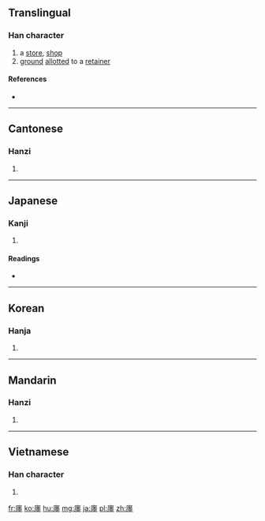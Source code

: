 ==Translingual==

===Han character===
{{Han char|rn=53|rad=广|as=12|sn=15|four=00214|canj=IWCG|ids=⿸广⿳里八土}}

# a [[store]], [[shop]]
# [[ground]] [[allot]]ted to a [[retainer]]

====References====
* {{Han ref|kx=0350.220|dkj=09483|dj=0661.220|hdz=20902.010|uh=5EDB|ud=24283|bh=E573|bd=58739}}

----

==Cantonese==

===Hanzi===
{{yue-hanzi|jyut=[[cin4]]|y=chin4}}

# {{defn|lang=yue|sort=广12}}

----

==Japanese==

===Kanji===
{{ja-kanji|grade=|rs=广12}}

# {{defn|lang=ja|sort=广12}}

====Readings====
* {{ja-readings|goon=[[でん]] (den)|kanon=[[てん]] (ten)|kun=[[やしき]] (yashiki), [[みせ]] (mise)}}

----

==Korean==

===Hanja===
{{ko-hanja|hangeul=전|rv=jeon|mr=chŏn}}

# {{defn|lang=ko|sort=广12}}

----

==Mandarin==

===Hanzi===
{{cmn-hanzi|pin=[[chán]] ([[chan2]])|wg=ch'an<sup>2</sup>}}

# {{defn|lang=cmn|sort=广12}}

----

==Vietnamese==

===Han character===
{{vi-readings|rs=广12| hanviet = chờn}}

# {{defn|lang=vi|sort=广12}}

[[fr:廛]]
[[ko:廛]]
[[hu:廛]]
[[mg:廛]]
[[ja:廛]]
[[pl:廛]]
[[zh:廛]]